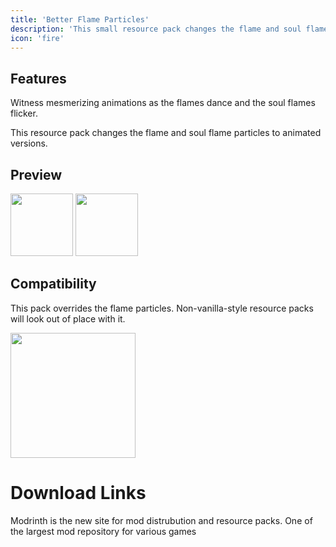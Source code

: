 ```yaml
---
title: 'Better Flame Particles'
description: 'This small resource pack changes the flame and soul flame particles to animated versions.'
icon: 'fire'
---
```


## Features
Witness mesmerizing animations as the flames dance and the soul flames flicker.

This resource pack changes the flame and soul flame particles to animated versions.

## Preview
<img width="100" noZoom src="/images/bfp-fire.gif" />
<img width="100" noZoom src="/images/bfp-soul.gif" />

## Compatibility 
This pack overrides the flame particles. Non-vanilla-style resource packs will look out of place with it.

<img height="200" noZoom src="/images/bfp-versions.png" />

# Download Links

<CardGroup cols={2}>
  <Card 
    title="Modrinth Download Link"
    icon= "download"
    href="https://modrinth.com/resourcepack/better-flame-particles"
  >
    Modrinth is the new site for mod distrubution and resource packs.
  </Card>
  <Card
    title="Curseforge Download Link"
    icon="download"
    href="This pack overrides the flame particles. Non-vanilla-style resource packs will look out of place with it."
  >
    One of the largest mod repository for various games
  </Card>
</CardGroup>